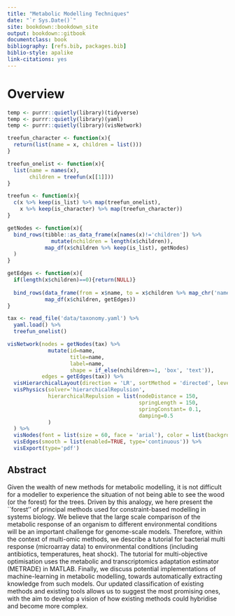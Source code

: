 ```yaml
--- 
title: "Metabolic Modelling Techniques"
date: "`r Sys.Date()`"
site: bookdown::bookdown_site
output: bookdown::gitbook
documentclass: book
bibliography: [refs.bib, packages.bib]
biblio-style: apalike
link-citations: yes
---
```

# Overview

```r
temp <- purrr::quietly(library)(tidyverse)
temp <- purrr::quietly(library)(yaml)
temp <- purrr::quietly(library)(visNetwork)

treefun_character <- function(x){
  return(list(name = x, children = list()))
}

treefun_onelist <- function(x){
  list(name = names(x),
       children = treefun(x[[1]]))
}

treefun <- function(x){
  c(x %>% keep(is_list) %>% map(treefun_onelist),
    x %>% keep(is_character) %>% map(treefun_character))
}

getNodes <- function(x){
  bind_rows(tibble::as_data_frame(x[names(x)!='children']) %>%
              mutate(nchildren = length(x$children)), 
            map_df(x$children %>% keep(is_list), getNodes)
  )
}

getEdges <- function(x){
  if(length(x$children)==0){return(NULL)}
  
  bind_rows(data_frame(from = x$name, to = x$children %>% map_chr('name')),
            map_df(x$children, getEdges))
}

tax <- read_file('data/taxonomy.yaml') %>%
  yaml.load() %>%
  treefun_onelist()

visNetwork(nodes = getNodes(tax) %>% 
             mutate(id=name, 
                    title=name, 
                    label=name,
                    shape = if_else(nchildren>=1, 'box', 'text')),
           edges = getEdges(tax)) %>%
  visHierarchicalLayout(direction = 'LR', sortMethod = 'directed', levelSeparation=1000) %>%
  visPhysics(solver='hierarchicalRepulsion', 
             hierarchicalRepulsion = list(nodeDistance = 150, 
                                          springLength = 150, 
                                          springConstant= 0.1, 
                                          damping=0.5
             )
  ) %>%
  visNodes(font = list(size = 60, face = 'arial'), color = list(background = 'white')) %>%
  visEdges(smooth = list(enabled=TRUE, type='continuous')) %>%
  visExport(type='pdf')

```

## Abstract

Given the wealth of new methods for metabolic modelling, it is not difficult for a modeller to experience the situation of not being able to see the wood (or the forest) for the trees. Driven by this analogy, we here present the ``forest'' of principal methods used for constraint-based modelling in systems biology. We believe that the large scale comparison of the metabolic response of an organism to different environmental conditions will be an important challenge for genome-scale models. Therefore, within the context of multi-omic methods, we describe a tutorial for bacterial multi response (microarray data) to environmental conditions (including antibiotics, temperatures, heat shock). The tutorial for multi-objective optimisation uses the metabolic and transcriptomics adaptation estimator (METRADE) in MATLAB. Finally, we discuss potential implementations of machine-learning in metabolic modelling, towards automatically extracting knowledge from such models. Our updated classification of existing methods and existing tools allows us to suggest the most promising ones, with the aim to develop a vision of how existing methods could hybridise and become more complex.


